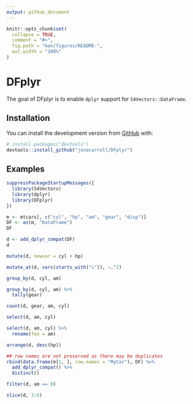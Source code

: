 ```yaml
---
output: github_document
---
```


<!-- README.md is generated from README.Rmd. Please edit that file -->

```r
knitr::opts_chunk$set(
  collapse = TRUE,
  comment = "#>",
  fig.path = "man/figures/README-",
  out.width = "100%"
)
```
# DFplyr

<!-- badges: start -->
<!-- badges: end -->

The goal of DFplyr is to enable `dplyr` support for `S4Vectors::DataFrame`.

## Installation

You can install the development version from [GitHub](https://github.com/) with:

``` r
# install.packages("devtools")
devtools::install_github("jonocarroll/DFplyr")
```
## Examples

```r
suppressPackageStartupMessages({
  library(S4Vectors)
  library(dplyr)
  library(DFplyr)
})

m <- mtcars[, c("cyl", "hp", "am", "gear", "disp")]
DF <- as(m, "DataFrame")
DF

d <- add_dplyr_compat(DF)
d

mutate(d, newvar = cyl + hp)

mutate_at(d, vars(starts_with("c")), ~.^2)

group_by(d, cyl, am)

group_by(d, cyl, am) %>%
  tally(gear)

count(d, gear, am, cyl)

select(d, am, cyl)

select(d, am, cyl) %>%
  rename(foo = am)

arrange(d, desc(hp))

## row names are not preserved as there may be duplicates
rbind(data.frame(m[1, ], row.names = "MyCar"), DF) %>%
  add_dplyr_compat() %>%
  distinct()

filter(d, am == 0) 

slice(d, 3:6)
```
